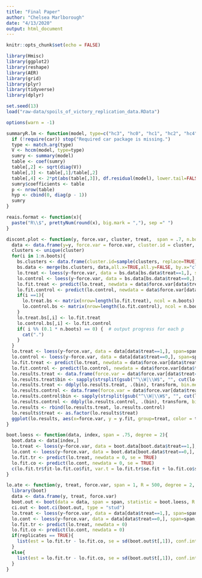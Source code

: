 ```yaml
---
title: "Final Paper"
author: "Chelsea Marlborough"
date: "4/13/2020"
output: html_document
---
```


```r
knitr::opts_chunk$set(echo = FALSE)

library(Hmisc)
library(ggplot2)
library(reshape)
library(AER)
library(grid)
library(plyr)
library(tidyverse)
library(dplyr)

```

```r

set.seed(13)
load("raw-data/spoils_of_victory_replication_data.RData")

options(warn = -1)

```

```r

summaryR.lm <- function(model, type=c("hc3", "hc0", "hc1", "hc2", "hc4"), ...){
  if (!require(car)) stop("Required car package is missing.")
  type <- match.arg(type)
  V <- hccm(model, type=type)
  sumry <- summary(model)
  table <- coef(sumry)
  table[,2] <- sqrt(diag(V))
  table[,3] <- table[,1]/table[,2]
  table[,4] <- 2*pt(abs(table[,3]), df.residual(model), lower.tail=FALSE)
  sumry$coefficients <- table
  p <- nrow(table)
  hyp <- cbind(0, diag(p - 1))
  sumry
}

reais.format <- function(x){
  paste("R\\$", prettyNum(round(x), big.mark = ","), sep =" ")
}

```

```r

discont.plot <- function(y, force.var, cluster, treat,  span = .7, n.boots = 100, bins = 25, xlab = "Forcing Variable", ylab = "Outcome", title="", degree = degree){
  data <- data.frame(y=y, force.var = force.var, cluster.id = cluster, treat = treat)
  clusters <- unique(cluster)
  for(i in 1:n.boots){
    bs.clusters <- data.frame(cluster.id=sample(clusters, replace=TRUE))
    bs.data <- merge(bs.clusters, data,all.x=TRUE,all.y=FALSE, by.x="cluster.id", by.y="cluster.id")
    lo.treat <- loess(y~force.var, data = bs.data[bs.data$treat==1,], span=span, surface="direct", degree = degree)
    lo.control <- loess(y~force.var, data = bs.data[bs.data$treat==0,], span=span, surface="direct", degree = degree)
    lo.fit.treat <- predict(lo.treat, newdata = data$force.var[data$treat==1])
    lo.fit.control <- predict(lo.control, newdata = data$force.var[data$treat==0])
    if(i ==1){
      lo.treat.bs <- matrix(nrow=length(lo.fit.treat), ncol = n.boots)
      lo.control.bs <- matrix(nrow=length(lo.fit.control), ncol = n.boots)
    }
    lo.treat.bs[,i] <- lo.fit.treat
    lo.control.bs[,i] <- lo.fit.control
    if( i %% (0.1 * n.boots) == 0) {  # output progress for each p
      cat(".")
    }
  }
  lo.treat <- loess(y~force.var, data = data[data$treat==1,], span=span, surface="direct", degree = degree)
  lo.control <- loess(y~force.var, data = data[data$treat==0,], span=span, surface="direct", degree = degree)
  lo.fit.treat <- predict(lo.treat, newdata = data$force.var[data$treat==1])
  lo.fit.control <- predict(lo.control, newdata = data$force.var[data$treat==0])
  lo.results.treat <- data.frame(force.var = data$force.var[data$treat==1], y = data$y[data$treat==1], y.fit = lo.fit.treat, conf.hi =  apply(lo.treat.bs,1,quantile,probs=c(.025)), conf.lo =  apply(lo.treat.bs,1,quantile,probs=c(.975)),treat=1)
  lo.results.treat$bin <- sapply(strsplit(gsub("^\\W|\\W$", "", cut(lo.results.treat$force.var, breaks = bins)), ","), function(x)sum(as.numeric(x))/2)
  lo.results.treat <- ddply(lo.results.treat, .(bin), transform, bin.mean = mean(y)) 
  lo.results.control <- data.frame(force.var = data$force.var[data$treat==0], y = data$y[data$treat==0], y.fit = lo.fit.control, conf.hi =  apply(lo.control.bs,1,quantile,probs=c(.025)), conf.lo =  apply(lo.control.bs,1,quantile,probs=c(.975)),treat=0)
  lo.results.control$bin <- sapply(strsplit(gsub("^\\W|\\W$", "", cut(lo.results.control$force.var, breaks = bins)), ","), function(x)sum(as.numeric(x))/2)
  lo.results.control <- ddply(lo.results.control, .(bin), transform, bin.mean = mean(y))
  lo.results <- rbind(lo.results.treat, lo.results.control)
  lo.results$treat <- as.factor(lo.results$treat)
  ggplot(lo.results, aes(x=force.var, y = y.fit, group=treat, color = treat)) + geom_line(aes(y=y.fit), size=1.5)  + geom_vline(xintercept=0) + geom_ribbon(aes(ymin = conf.hi, ymax=conf.lo), alpha =.2)  + geom_point(aes(x=bin, y=bin.mean)) + theme_bw()   + theme(legend.position = "none")  + scale_colour_brewer(palette="Set1")  + scale_x_continuous(xlab) +  scale_y_continuous(ylab) + labs(title = title) + theme(axis.title.x = element_text(vjust = .3)) + theme(plot.title = element_text(size = rel(.9)))
}

```

```r

boot.loess <- function(data, index, span = .75, degree = 2){
  boot.data <- data[index,]
  lo.treat <- loess(y~force.var, data = boot.data[boot.data$treat==1,], span=span, surface="direct", degree = degree)
  lo.cont <- loess(y~force.var, data = boot.data[boot.data$treat==0,], span=span, surface="direct", degree = degree)
  lo.fit.tr <- predict(lo.treat, newdata = 0, se = TRUE)
  lo.fit.co <- predict(lo.cont, newdata = 0, se = TRUE)
  c(lo.fit.tr$fit-lo.fit.co$fit, var.t = lo.fit.tr$se.fit + lo.fit.co$se.fit)
}

lo.ate <- function(y, treat, force.var, span = 1, R = 500, degree = 2, replicates = FALSE){
  library(boot)
  data <- data.frame(y, treat, force.var)
  boot.out <- boot(data = data, span = span, statistic = boot.loess, R  = R)
  ci.out <- boot.ci(boot.out, type = "stud")
  lo.treat <- loess(y~force.var, data = data[data$treat==1,], span=span, surface="direct", degree = degree)
  lo.cont <- loess(y~force.var, data = data[data$treat==0,], span=span, surface="direct", degree = degree)
  lo.fit.tr <- predict(lo.treat, newdata = 0)
  lo.fit.co <- predict(lo.cont, newdata = 0)
  if(replicates == TRUE){
    list(est = lo.fit.tr - lo.fit.co, se = sd(boot.out$t[,1]), conf.int = c(ci.out$student[4], ci.out$student[5]), tr.est = lo.fit.tr, con.est = lo.fit.co, boot.replicates = boot.out$t[,1])
  }
  else{
    list(est = lo.fit.tr - lo.fit.co, se = sd(boot.out$t[,1]), conf.int = c(ci.out$student[4], ci.out$student[5]), tr.est = lo.fit.tr, con.est = lo.fit.co)    
  }
}


```

